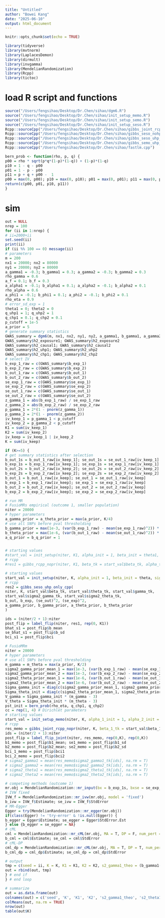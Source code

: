 ```yaml
---
title: "Untitled"
author: "Bowei Kang"
date: "2025-06-10"
output: html_document
---
```


```r
knitr::opts_chunk$set(echo = TRUE)
```

```r
library(tidyverse)
library(mvtnorm)
library(LaplacesDemon)
library(dirmult)
library(invgamma)
library(MendelianRandomization)
library(Rcpp)
library(tictoc)
```

# load R script and functions

```r
source("/Users/fengsihao/Desktop/Dr.Chen/sihao/dgm6.R")
source("/Users/fengsihao/Desktop/Dr.Chen/sihao/init_setup_memo.R")
source("/Users/fengsihao/Desktop/Dr.Chen/sihao/init_setup_semo.R")
source("/Users/fengsihao/Desktop/Dr.Chen/sihao/init_setup_seso.R")
Rcpp::sourceCpp("/Users/fengsihao/Desktop/Dr.Chen/sihao/gibbs_joint_rcpp_nopr_pp_bound.cpp")
Rcpp::sourceCpp("/Users/fengsihao/Desktop/Dr.Chen/sihao/gibbs_seso_nohp.cpp")
Rcpp::sourceCpp("/Users/fengsihao/Desktop/Dr.Chen/sihao/gibbs_seso_uhp_only.cpp")
Rcpp::sourceCpp("/Users/fengsihao/Desktop/Dr.Chen/sihao/gibbs_semo_uhp_only_bound.cpp")
Rcpp::sourceCpp("/Users/fengsihao/Desktop/Dr.Chen/sihao/fastlm.cpp")

bern_prob <- function(rho, p, q) {
p00 = rho * sqrt(p*q*(1-p)*(1-q)) + (1-p)*(1-q)
p10 = 1 - q - p00
p01 = 1 - p - p00
p11 = p + q + p00 -  1
p00 = max(0, p00); p10 = max(0, p10); p01 = max(0, p01); p11 = max(0, p11)
return(c(p00, p01, p10, p11))
}
```

# sim

```r
out = NULL
nrep = 100
for (ii in 1:nrep) {
# ii=2000+ii
set.seed(ii)
print(ii)
if (ii %% 100 == 0) message(ii)
# parameters
m = 200
nx1 = 20000; nx2 = 80000
ny1 = 20000; ny2 = 80000
a_gamma1 = -0.3; b_gamma1 = 0.3; a_gamma2 = -0.3; b_gamma2 = 0.3
rho_gamma = 0.6
a_f = 0.1; b_f = 0.3 
a_alpha1 = -0.1; b_alpha1 = 0.1; a_alpha2 = -0.1; b_alpha2 = 0.1
rho_alpha = 0.6
a_phi1 = -0.1; b_phi1 = 0.1; a_phi2 = -0.1; b_phi2 = 0.1
rho_eta = 0.9
# error_sd_exp = 1
theta1 = 0; theta2 = 0
q_uhp1 = 1; q_uhp2 = 1
q_chp1 = 0.1; q_chp2 = 0.1
p_cutoff = 1e-5
a_prior = 5
# generate summary statistics
GWAS_summary = dgm6(m, nx1, nx2, ny1, ny2, a_gamma1, b_gamma1, a_gamma2, b_gamma2, rho_gamma, a_f, b_f, a_alpha1, b_alpha1, a_alpha2, b_alpha2, rho_alpha, a_phi1, b_phi1, a_phi2, b_phi2, rho_eta, theta1, theta2, q_uhp1, q_uhp2, q_chp1, q_chp2, beta_XU=1, beta_YU=1)
GWAS_summary$h2_exposure1; GWAS_summary$h2_exposure2
GWAS_summary$h2_causal1; GWAS_summary$h2_causal2
GWAS_summary$h2_uhp1; GWAS_summary$h2_uhp2
GWAS_summary$h2_chp1; GWAS_summary$h2_chp2
# select IV
b_exp_1_raw = c(GWAS_summary$b_exp_1)
b_exp_2_raw = c(GWAS_summary$b_exp_2)
b_out_1_raw = c(GWAS_summary$b_out_1)
b_out_2_raw = c(GWAS_summary$b_out_2)
se_exp_1_raw = c(GWAS_summary$se_exp_1)
se_exp_2_raw = c(GWAS_summary$se_exp_2)
se_out_1_raw = c(GWAS_summary$se_out_1)
se_out_2_raw = c(GWAS_summary$se_out_2)
z_gamma_1 = abs(b_exp_1_raw) / se_exp_1_raw
z_gamma_2 = abs(b_exp_2_raw) / se_exp_2_raw
p_gamma_1 = 2*(1 - pnorm(z_gamma_1))
p_gamma_2 = 2*(1 - pnorm(z_gamma_2))
iv_keep_1 = p_gamma_1 < p_cutoff
iv_keep_2 = p_gamma_2 < p_cutoff
K1 = sum(iv_keep_1)
K2 = sum(iv_keep_2)
iv_keep = iv_keep_1 | iv_keep_2
K = sum(iv_keep)

if (K>=5) {
# get summary statistics after selection
b_out_1s = b_out_1_raw[iv_keep_1]; se_out_1s = se_out_1_raw[iv_keep_1]
b_exp_1s = b_exp_1_raw[iv_keep_1]; se_exp_1s = se_exp_1_raw[iv_keep_1]
b_out_2s = b_out_2_raw[iv_keep_2]; se_out_2s = se_out_2_raw[iv_keep_2]
b_exp_2s = b_exp_2_raw[iv_keep_2]; se_exp_2s = se_exp_2_raw[iv_keep_2]
b_out_1 = b_out_1_raw[iv_keep]; se_out_1 = se_out_1_raw[iv_keep]
b_exp_1 = b_exp_1_raw[iv_keep]; se_exp_1 = se_exp_1_raw[iv_keep]
b_out_2 = b_out_2_raw[iv_keep]; se_out_2 = se_out_2_raw[iv_keep]
b_exp_2 = b_exp_2_raw[iv_keep]; se_exp_2 = se_exp_2_raw[iv_keep]

# run MR
# FusioMRs empirical (outcome 1, smaller population)
niter = 20000
# hyper parameters
a_gamma_prior = a_theta_prior = max(a_prior, K/4)
# use all SNPs before pval thresholding
b_gamma_prior = max(1e-3, (var(b_exp_1_raw) - mean(se_exp_1_raw)^2)) * (a_gamma_prior-1)
b_theta_prior = max(1e-6, (var(b_out_1_raw) - mean(se_out_1_raw)^2)) * (a_theta_prior-1)
a_q_prior = b_q_prior = 1


# starting values
#start_val = init_setup(niter, K1, alpha_init = 1, beta_init = theta1, sigma_gamma_init = 0.1, sigma_theta_init = 0.1, q_init = 0) 
# rcpp
#res1 = gibbs_rcpp_nopr(niter, K1, beta_tk = start_val$beta_tk, alpha_tk = start_val$alpha_tk, eta_tk = start_val$eta_tk, theta_tk = start_val$theta_tk, gamma_tk = start_val$gamma_tk, q_tk = start_val$q_tk, b_out_1s, b_exp_1s, (se_out_1s)^2, (se_exp_1s)^2, sigma2_gamma_tk = start_val$sigma2_gamma_tk, sigma2_theta_tk = start_val$sigma2_theta_tk, a_gamma_prior, b_gamma_prior, a_theta_prior, b_theta_prior, a_q_prior, b_q_prior) 

# starting values
start_val = init_setup(niter, K, alpha_init = 1, beta_init = theta, sigma_gamma_init = 0.1, sigma_theta_init = 0.1)
# rcpp
res2 = gibbs_seso_uhp_only_cpp(
niter, K, start_val$beta_tk, start_val$theta_tk, start_val$gamma_tk,
start_val$sigma2_gamma_tk, start_val$sigma2_theta_tk,
b_out, b_exp, (se_out)^2, (se_exp)^2,
a_gamma_prior, b_gamma_prior, a_theta_prior, b_theta_prior
)

ids = (niter/2 + 1):niter
post_flip = label_flip(niter, res1, rep(0, K1))
bhat_s1 = post_flip$b_mean
se_bhat_s1 = post_flip$b_sd
bci_s1 = post_flip$bci

# FusioMRm
niter = 20000
# hyper parameters
# use all SNPs before pval thresholding
m_gamma = m_theta = max(a_prior, K/2)
sigma2_gamma_prior_mean_1 = max(1e-3, (var(b_exp_1_raw) - mean(se_exp_1_raw)^2))
sigma2_gamma_prior_mean_2 = max(1e-3, (var(b_exp_2_raw) - mean(se_exp_2_raw)^2))
sigma2_theta_prior_mean_1 = max(1e-6, (var(b_out_1_raw) - mean(se_out_1_raw)^2))
sigma2_theta_prior_mean_2 = max(1e-6, (var(b_out_2_raw) - mean(se_out_2_raw)^2))
Sigma_gamma_init = diag(c(sigma2_gamma_prior_mean_1, sigma2_gamma_prior_mean_2))
Sigma_theta_init = diag(c(sigma2_theta_prior_mean_1, sigma2_theta_prior_mean_2))
V_gamma = Sigma_gamma_init * (m_gamma - 3)
V_theta = Sigma_theta_init * (m_theta - 3)
pst_init = bern_prob(rho_eta, q_chp1, q_chp2)
cc = rep(1, 4) # Dirichlet parameters
# starting values
start_val = init_setup_memo(niter, K, alpha_1_init = 1, alpha_2_init = 1, beta_1_init = theta1, beta_2_init = theta2, eta_1_init = rep(0,K), eta_2_init = rep(0,K), pst_init = pst_init) 
# rcpp
res_memo = gibbs_joint_rcpp_nopr(niter, K, beta_1_tk = start_val$beta_1_tk, beta_2_tk = start_val$beta_2_tk, alpha_1_tk = start_val$alpha_1_tk, alpha_2_tk = start_val$alpha_2_tk, eta_1_tk = start_val$eta_1_tk, eta_2_tk = start_val$eta_2_tk, theta_1_tk = start_val$theta_1_tk, theta_2_tk = start_val$theta_2_tk, gamma_1_tk = start_val$gamma_1_tk, gamma_2_tk = start_val$gamma_2_tk, pst_tk = start_val$pst_tk, b_out_1, b_exp_1, (se_out_1)^2, (se_exp_1)^2, b_out_2, b_exp_2, (se_out_2)^2, (se_exp_2)^2, Sigma_gamma_init, Sigma_theta_init, m_gamma, V_gamma, m_theta, V_theta, cc) 
ids = (niter/2 + 1):niter
post_flip = label_flip_joint(niter, res_memo, rep(0,K), rep(0,K))
b1_memo = post_flip$b1_mean; se1_memo = post_flip$b1_sd
b2_memo = post_flip$b2_mean; se2_memo = post_flip$b2_sd
bci_1_memo = post_flip$bci1
bci_2_memo = post_flip$bci2
# sigma2_gamma1 = mean(res_memo$sigma2_gamma1_tk[ids], na.rm = T)
# sigma2_gamma2 = mean(res_memo$sigma2_gamma2_tk[ids], na.rm = T)
# sigma2_theta1 = mean(res_memo$sigma2_theta1_tk[ids], na.rm = T)
# sigma2_theta2 = mean(res_memo$sigma2_theta2_tk[ids], na.rm = T)

# competing methods (outcome 1)
mr.obj = MendelianRandomization::mr_input(bx = b_exp_1s, bxse = se_exp_1s, by = b_out_1s, byse = se_out_1s)
# IVW fixed
IVW_f = MendelianRandomization::mr_ivw(mr.obj, model = 'fixed')
b_ivw = IVW_f$Estimate; se_ivw = IVW_f$StdError
# MR-Egger
Egger = try(MendelianRandomization::mr_egger(mr.obj))
if(class(Egger) != 'try-error' & !is.null(Egger)) {
b_egger = Egger$Estimate; se_egger = Egger$StdError.Est
} else {b_egger = se_egger = NA}
# cML
cml = MendelianRandomization::mr_cML(mr.obj, MA = T, DP = F, num_pert = 200, n = nx1)
b_cml = cml$Estimate; se_cml = cml$StdError
# cML-DP
cml_dp = MendelianRandomization::mr_cML(mr.obj, MA = T, DP = T, num_pert = 200, n = nx1)
b_cml_dp = cml_dp$Estimate; se_cml_dp = cml_dp$StdError

# output
tmp = c(seed = ii, K = K, K1 = K1, K2 = K2, s2_gamma1_theo = (b_gamma1-a_gamma1)^2/12, s2_theta1_theo = (b_alpha1-a_alpha1)^2/12, s2_gamma1_emp = max(1e-3, (var(b_exp_1_raw) - mean(se_exp_1_raw)^2)), s2_theta1_emp = max(1e-6, (var(b_out_1_raw)-mean(se_out_1_raw^2))), fusiom_rej_b = bci_1_memo[2] < 0 | bci_1_memo[1] > 0, fusios_rej_b = bci_s1[2] < 0 | bci_s1[1] > 0, ivw = b_ivw + 1.96*se_ivw < 0 | b_ivw - 1.96*se_ivw > 0, egger = b_egger + 1.96*se_egger < 0 | b_egger - 1.96*se_egger > 0, cml = b_cml + 1.96*se_cml < 0 | b_cml - 1.96*se_cml > 0, cml_dp = b_cml_dp + 1.96*se_cml_dp < 0 | b_cml_dp - 1.96*se_cml_dp > 0)
out = rbind(out, tmp)
} # end if
} # end loop

# summarize
out = as.data.frame(out)
colnames(out) = c('seed', 'K', 'K1', 'K2', 's2_gamma1_theo', 's2_theta1_theo', 's2_gamma1_emp', 's2_theta1_emp', 'fusio_m', 'fusio_s', 'ivw', 'egger', 'cml', 'cml_dp')
colMeans(out, na.rm = TRUE)
nrow(out)
table(out$K)
```




